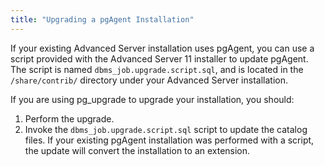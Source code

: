 ---
title: "Upgrading a pgAgent Installation"
---

<div id="upgrading_a_pgagent_installation" class="registered_link"></div>

If your existing Advanced Server installation uses pgAgent, you can use a script provided with the Advanced Server 11 installer to update pgAgent. The script is named `dbms_job.upgrade.script.sql`, and is located in the `/share/contrib/` directory under your Advanced Server installation.

If you are using pg_upgrade to upgrade your installation, you should:

1. Perform the upgrade.
2. Invoke the `dbms_job.upgrade.script.sql` script to update the catalog files. If your existing pgAgent installation was performed with a script, the update will convert the installation to an extension.